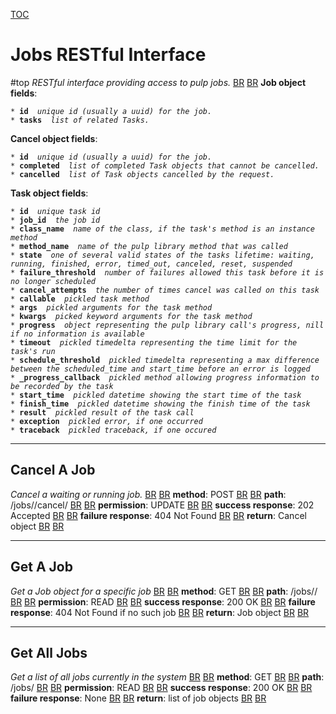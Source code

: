 [[TOC]]
= Jobs RESTful Interface = #top
''RESTful interface providing access to pulp jobs.'' [[BR]]
[[BR]]
'''Job object fields''':
 * '''id''' <str> ''unique id (usually a uuid) for the job.''
 * '''tasks''' <list> ''list of related Tasks.''
'''Cancel object fields''':
 * '''id''' <str> ''unique id (usually a uuid) for the job.''
 * '''completed''' <list> ''list of completed Task objects that cannot be cancelled.''
 * '''cancelled''' <list> ''list of Task objects cancelled by the request.''
'''Task object fields''':
 * '''id''' <str> ''unique task id''
 * '''job_id''' <str> ''the job id''
 * '''class_name''' <str> ''name of the class, if the task's method is an instance method''
 * '''method_name''' <str> ''name of the pulp library method that was called''
 * '''state''' <str> ''one of several valid states of the tasks lifetime: waiting, running, finished, error, timed_out, canceled, reset, suspended''
 * '''failure_threshold''' <int> ''number of failures allowed this task before it is no longer scheduled''
 * '''cancel_attempts''' <int> ''the number of times cancel was called on this task''
 * '''callable''' <str> ''pickled task method''
 * '''args''' <str> ''pickled arguments for the task method''
 * '''kwargs''' <str> ''picked keyword arguments for the task method''
 * '''progress''' <object or nil> ''object representing the pulp library call's progress, nill if no information is available''
 * '''timeout''' <str> ''pickled timedelta representing the time limit for the task's run''
 * '''schedule_threshold''' <str> ''pickled timedelta representing a max difference between the scheduled_time and start_time before an error is logged''
 * '''_progress_callback''' <str> ''pickled method allowing progress information to be recorded by the task''
 * '''start_time''' <str> ''pickled datetime showing the start time of the task''
 * '''finish_time''' <str> ''pickled datetime showing the finish time of the task''
 * '''result''' <str> ''pickled result of the task call''
 * '''exception''' <str> ''pickled error, if one occurred''
 * '''traceback''' <str> ''pickled traceback, if one occured''

----

== Cancel A Job ==
''Cancel a waiting or running job.'' [[BR]]
[[BR]]
'''method''': POST [[BR]]
[[BR]]
'''path''': /jobs/<id>/cancel/ [[BR]]
[[BR]]
'''permission''': UPDATE [[BR]]
[[BR]]
'''success response''': 202 Accepted [[BR]]
[[BR]]
'''failure response''': 404 Not Found [[BR]]
[[BR]]
'''return''': Cancel object [[BR]]
[[BR]]

----

== Get A Job ==
''Get a Job object for a specific job'' [[BR]]
[[BR]]
'''method''': GET [[BR]]
[[BR]]
'''path''': /jobs/<id>/ [[BR]]
[[BR]]
'''permission''': READ [[BR]]
[[BR]]
'''success response''': 200 OK [[BR]]
[[BR]]
'''failure response''': 404 Not Found if no such job [[BR]]
[[BR]]
'''return''': Job object [[BR]]
[[BR]]

----

== Get All Jobs ==
''Get a list of all jobs currently in the system'' [[BR]]
[[BR]]
'''method''': GET [[BR]]
[[BR]]
'''path''': /jobs/ [[BR]]
[[BR]]
'''permission''': READ [[BR]]
[[BR]]
'''success response''': 200 OK [[BR]]
[[BR]]
'''failure response''': None [[BR]]
[[BR]]
'''return''': list of job objects [[BR]]
[[BR]]
